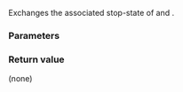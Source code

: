 {{cpp/thread/stop_token/title|swap}}
{{cpp/thread/stop_token/navbar}}
{{ddcl|since=c++20|
void swap( std::stop_token&amp; other ) noexcept;
}}

Exchanges the associated stop-state of {{c|*this}} and {{c|other}}.

===Parameters===
{{par begin}}
{{par|other|{{tt|stop_token}} to exchange the contents with}}
{{par end}} 

===Return value===
(none)

{{langlinks|es|ja|zh}}